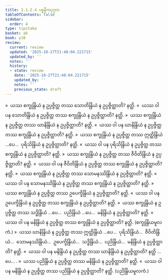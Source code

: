 ```yaml
---
title: 2.1.2.4 ပစ္စနီကပုဂ္ဂလ
tableOfContents: false
sidebar:
  order: 4
type: tipitaka
basket: ab
book: y10
review:
  current: review
  updated: '2025-10-27T21:48:04.221715'
  updated_by: ''
  notes: ''
  history:
  - state: review
    date: '2025-10-27T21:48:04.221715'
    updated_by: ''
    notes: ''
    previous_state: draft
---
```



<ReviewStatus review={frontmatter.review} showDetails={true} />

<HypothesisAnnotation frontmatter={frontmatter} />

<DynamicBreadcrumb />

<Division number="260" book="y10" e="ch" v="35" p="174">

<Paragraph number="2278" book="y10">
»  ယဿ စက္ခုန္ဒြိယံ န ဥပ္ပဇ္ဇိတ္ထ တဿ သောတိန္ဒြိယံ န ဥပ္ပဇ္ဇိတ္ထာတိ? နတ္ထိ.
</Paragraph>

<Paragraph number="2279" book="y10">
«  ယဿ ဝါ ပန သောတိန္ဒြိယံ န ဥပ္ပဇ္ဇိတ္ထ တဿ စက္ခုန္ဒြိယံ န ဥပ္ပဇ္ဇိတ္ထာတိ? နတ္ထိ.
</Paragraph>

<Paragraph number="2280" book="y10">
»  ယဿ စက္ခုန္ဒြိယံ န ဥပ္ပဇ္ဇိတ္ထ တဿ ဃာနိန္ဒြိယံ န ဥပ္ပဇ္ဇိတ္ထာတိ? နတ္ထိ.
</Paragraph>

<Paragraph number="2281" book="y10">
«  ယဿ ဝါ ပန ဃာနိန္ဒြိယံ န ဥပ္ပဇ္ဇိတ္ထ တဿ စက္ခုန္ဒြိယံ န ဥပ္ပဇ္ဇိတ္ထာတိ? နတ္ထိ.
</Paragraph>

<Paragraph number="2282" book="y10">
»  ယဿ စက္ခုန္ဒြိယံ န ဥပ္ပဇ္ဇိတ္ထ တဿ ဣတ္ထိန္ဒြိယံ …ပေ…  ပုရိသိန္ဒြိယံ န ဥပ္ပဇ္ဇိတ္ထာတိ? နတ္ထိ.
</Paragraph>

<Paragraph number="2283" book="y10">
«  ယဿ ဝါ ပန ပုရိသိန္ဒြိယံ န ဥပ္ပဇ္ဇိတ္ထ တဿ စက္ခုန္ဒြိယံ န ဥပ္ပဇ္ဇိတ္ထာတိ? နတ္ထိ.
</Paragraph>

<Paragraph number="2284" book="y10">
»  ယဿ စက္ခုန္ဒြိယံ န ဥပ္ပဇ္ဇိတ္ထ တဿ ဇီဝိတိန္ဒြိယံ န ဥပ္ပဇ္ဇိတ္ထာတိ? နတ္ထိ.
</Paragraph>

<Paragraph number="2285" book="y10">
«  ယဿ ဝါ ပန ဇီဝိတိန္ဒြိယံ န ဥပ္ပဇ္ဇိတ္ထ တဿ စက္ခုန္ဒြိယံ န ဥပ္ပဇ္ဇိတ္ထာတိ? နတ္ထိ.
</Paragraph>

<Paragraph number="2286" book="y10">
»  ယဿ စက္ခုန္ဒြိယံ န ဥပ္ပဇ္ဇိတ္ထ တဿ သောမနဿိန္ဒြိယံ န ဥပ္ပဇ္ဇိတ္ထာတိ? နတ္ထိ.
</Paragraph>

<Paragraph number="2287" book="y10">
«  ယဿ ဝါ ပန သောမနဿိန္ဒြိယံ န ဥပ္ပဇ္ဇိတ္ထ တဿ စက္ခုန္ဒြိယံ န ဥပ္ပဇ္ဇိတ္ထာတိ? နတ္ထိ.
</Paragraph>

<Paragraph number="2288" book="y10">
»  ယဿ စက္ခုန္ဒြိယံ န ဥပ္ပဇ္ဇိတ္ထ တဿ ဥပေက္ခိန္ဒြိယံ န ဥပ္ပဇ္ဇိတ္ထာတိ? နတ္ထိ.
</Paragraph>

<Paragraph number="2289" book="y10">
«  ယဿ ဝါ ပန ဥပေက္ခိန္ဒြိယံ န ဥပ္ပဇ္ဇိတ္ထ တဿ စက္ခုန္ဒြိယံ န ဥပ္ပဇ္ဇိတ္ထာတိ? နတ္ထိ.
</Paragraph>

<Paragraph number="2290" book="y10">
»  ယဿ စက္ခုန္ဒြိယံ န ဥပ္ပဇ္ဇိတ္ထ တဿ သဒ္ဓိန္ဒြိယံ …ပေ…  ပညိန္ဒြိယံ …ပေ…  မနိန္ဒြိယံ န ဥပ္ပဇ္ဇိတ္ထာတိ? နတ္ထိ.
</Paragraph>

<Paragraph number="2291" book="y10">
«  ယဿ ဝါ ပန မနိန္ဒြိယံ န ဥပ္ပဇ္ဇိတ္ထ တဿ စက္ခုန္ဒြိယံ န ဥပ္ပဇ္ဇိတ္ထာတိ? နတ္ထိ. (စက္ခုန္ဒြိယမူလကံ.)
</Paragraph>

</Division>
<Division number="261" book="y10" e="ch" v="35" p="175">

<Paragraph number="2292" book="y10">
»  ယဿ ဃာနိန္ဒြိယံ န ဥပ္ပဇ္ဇိတ္ထ တဿ ဣတ္ထိန္ဒြိယံ …ပေ…  ပုရိသိန္ဒြိယံ…  ဇီဝိတိန္ဒြိယံ…  သောမနဿိန္ဒြိယံ…  ဥပေက္ခိန္ဒြိယံ…  သဒ္ဓိန္ဒြိယံ…  ပညိန္ဒြိယံ…  မနိန္ဒြိယံ န ဥပ္ပဇ္ဇိတ္ထာတိ? နတ္ထိ.
</Paragraph>

<Paragraph number="2293" book="y10">
«  ယဿ ဝါ ပန မနိန္ဒြိယံ န ဥပ္ပဇ္ဇိတ္ထ တဿ ဃာနိန္ဒြိယံ န ဥပ္ပဇ္ဇိတ္ထာတိ? နတ္ထိ …ပေ… .
</Paragraph>

</Division>
<Division number="262" book="y10" e="ch" v="35" p="175">

<Paragraph number="2294" book="y10">
»  ယဿ ပညိန္ဒြိယံ န ဥပ္ပဇ္ဇိတ္ထ တဿ မနိန္ဒြိယံ န ဥပ္ပဇ္ဇိတ္ထာတိ? နတ္ထိ.
</Paragraph>

<Paragraph number="2295" book="y10">
«  ယဿ ဝါ ပန မနိန္ဒြိယံ န ဥပ္ပဇ္ဇိတ္ထ တဿ ပညိန္ဒြိယံ န ဥပ္ပဇ္ဇိတ္ထာတိ? နတ္ထိ. (ပညိန္ဒြိယမူလကံ.)
</Paragraph>
</Division>